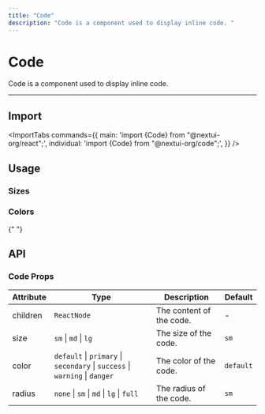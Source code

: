 ```yaml
---
title: "Code"
description: "Code is a component used to display inline code. "
---
```



# Code

Code is a component used to display inline code.

<ComponentLinks component="code" />

---

## Import

<ImportTabs
  commands={{
    main: 'import {Code} from "@nextui-org/react";',
    individual: 'import {Code} from "@nextui-org/code";',
  }}
/>

## Usage

<CodeDemo title="Usage" files={codeContent.usage} />

### Sizes

<CodeDemo title="Sizes" files={codeContent.sizes} />

### Colors

<CodeDemo title="Colors" files={codeContent.colors} />

<Spacer y={4} />{" "}

## API

### Code Props

| Attribute | Type                                                                        | Description              | Default   |
| --------- | --------------------------------------------------------------------------- | ------------------------ | --------- |
| children  | `ReactNode`                                                                 | The content of the code. | -         |
| size      | `sm` \| `md` \| `lg`                                                        | The size of the code.    | `sm`      |
| color     | `default` \| `primary` \| `secondary` \| `success` \| `warning` \| `danger` | The color of the code.   | `default` |
| radius    | `none` \| `sm` \| `md` \| `lg` \| `full`                                    | The radius of the code.  | `sm`      |

